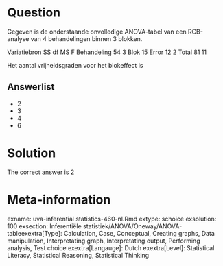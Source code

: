 Question
========

Gegeven is de onderstaande onvolledige ANOVA-tabel van een RCB-analyse van 4 behandelingen binnen 3 blokken.

Variatiebron SS df MS F
Behandeling 54 3
Blok 15
Error 12 2
Total 81 11

Het aantal vrijheidsgraden voor het blokeffect is 

Answerlist
----------
* 2
* 3
* 4
* 6

Solution
========

The correct answer is  2 

Meta-information
================
exname: uva-inferential statistics-460-nl.Rmd 
extype: schoice 
exsolution: 100 
exsection: Inferentiële statistiek/ANOVA/Oneway/ANOVA-tableexextra[Type]: Calculation, Case, Conceptual, Creating graphs, Data manipulation, Interpretating graph, Interpretating output, Performing analysis, Test choice 
exextra[Langauge]: Dutch 
exextra[Level]: Statistical Literacy, Statistical Reasoning, Statistical Thinking 
